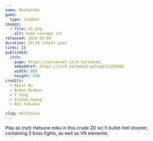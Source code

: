 ```yaml
---
name: Mechanika
game:
  type: student
images:
  - file: m1.png
    alt: Game concept art
released: 2024-02-04
duration: 23-24 school year
links: []
published:
  itch:
    page: https://aurcereal.itch.io/mikumi
    embedHref: https://itch.io/embed-upload/11293055
    width: 960
    height: 540
credits:
  - Kevin Du
  - Aidan Gideon
  - T Fong
  - Yichen Huang
  - Rin Fukuoka

slug: mechanika
---
```


Play as (not) Hatsune miku  in this crude 2D sci fi bullet-hell shooter,  containing 2 boss fights, as well as VN elements.